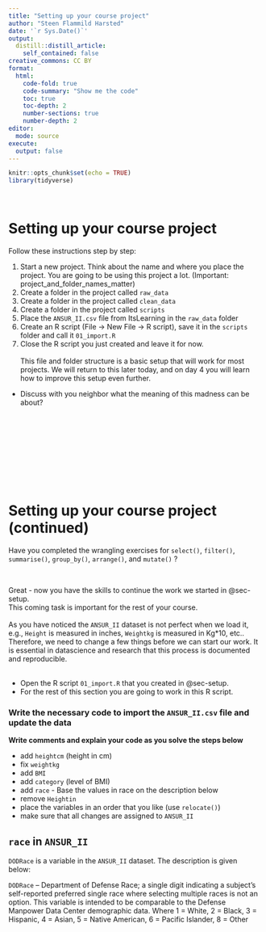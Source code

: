 ```yaml
---
title: "Setting up your course project"
author: "Steen Flammild Harsted"
date: '`r Sys.Date()`'
output:
  distill::distill_article:
    self_contained: false
creative_commons: CC BY
format:
  html: 
    code-fold: true
    code-summary: "Show me the code"
    toc: true
    toc-depth: 2
    number-sections: true
    number-depth: 2
editor: 
  mode: source
execute: 
  output: false
---
```


```r
knitr::opts_chunk$set(echo = TRUE)
library(tidyverse)
```


\ \ \

# Setting up your course project {#sec-setup}
Follow these instructions step by step: 

1. Start a new project. Think about the name and where you place the project. You are going to be using this project a lot. (Important: project_and_folder_names_matter)
1. Create a folder in the project called `raw_data`  
1. Create a folder in the project called `clean_data`  
1. Create a folder in the project called `scripts`  
1. Place the `ANSUR_II.csv` file from ItsLearning in the `raw_data` folder  
1. Create an R script (File -> New File -> R script), save it in the `scripts` folder and call it `01_import.R`  
1. Close the R script you just created and leave it for now.  
\
This file and folder structure is a basic setup that will work for most projects. We will return to this later today, and on day 4 you will learn how to improve this setup even further.
\
*  Discuss with you neighbor what the meaning of this madness can be about?
\

<br><br><br><br><br><br><br><br>

# Setting up your course project (continued)

Have you completed the wrangling exercises for `select()`, `filter()`, `summarise()`, `group_by()`, `arrange()`, and `mutate()` ?

\

Great - now you have the skills to continue the work we started in @sec-setup.\
This coming task is important for the rest of your course.\
\
As you have noticed the `ANSUR_II` dataset is not perfect when we load it, e.g., `Height` is measured in inches, `Weightkg` is measured in Kg\*10, etc..\
Therefore, we need to change a few things before we can start our work. It is essential in datascience and research that this process is documented and reproducible.\
\

* Open the R script `01_import.R` that you created in @sec-setup.\
* For the rest of this section you are going to work in this R script. 


### Write the necessary code to import the `ANSUR_II.csv` file and update the data

**Write comments and explain your code as you solve the steps below**

* add `heightcm` (height in cm)
* fix `weightkg`
* add `BMI`
* add `category` (level of BMI)
* add `race` - Base the values in race on the description below
* remove `Heightin`
* place the variables in an order that you like (use `relocate()`)
* make sure that all changes are assigned to `ANSUR_II`

::: {.callout-note collapse="true" apperance="simple"}

## `race` in `ANSUR_II`

`DODRace` is a variable in the `ANSUR_II` dataset. The description is given below:\ 

`DODRace` – Department of Defense Race; a single digit indicating a subject’s
self-reported preferred single race where selecting multiple races is not an option.
This variable is intended to be comparable to the Defense Manpower Data Center
demographic data. Where 1 = White, 2 = Black, 3 = Hispanic, 4 = Asian,
5 = Native American, 6 = Pacific Islander, 8 = Other
:::

<br><br><br><br><br><br><br><br>


  
<script src="https://giscus.app/client.js"
        data-repo="sorenoneill/r4phd"
        data-repo-id="R_kgDOJ9etDQ"
        data-category="Announcements"
        data-category-id="DIC_kwDOJ9etDc4CYApF"
        data-mapping="pathname"
        data-strict="0"
        data-reactions-enabled="0"
        data-emit-metadata="0"
        data-input-position="bottom"
        data-theme="cobalt"
        data-lang="en"
        crossorigin="anonymous"
        async>
</script>